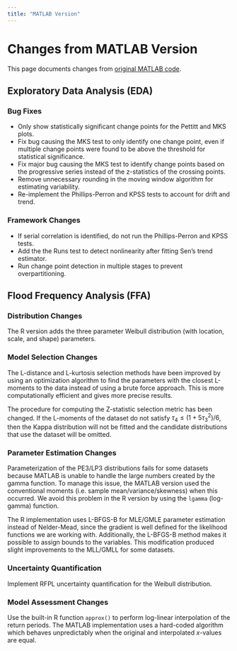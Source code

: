 ```yaml
---
title: "MATLAB Version"
---
```


# Changes from MATLAB Version

This page documents changes from [original MATLAB code](https://zenodo.org/records/8012096).

## Exploratory Data Analysis (EDA)

### Bug Fixes

- Only show statistically significant change points for the Pettitt and MKS plots.
- Fix bug causing the MKS test to only identify one change point, even if multiple change points were found to be above the threshold for statistical significance.
- Fix major bug causing the MKS test to identify change points based on the progressive series instead of the z-statistics of the crossing points.
- Remove unnecessary rounding in the moving window algorithm for estimating variability.
- Re-implement the Phillips-Perron and KPSS tests to account for drift and trend.

### Framework Changes

- If serial correlation is identified, do not run the Phillips-Perron and KPSS tests.
- Add the the Runs test to detect nonlinearity after fitting Sen's trend estimator.
- Run change point detection in multiple stages to prevent overpartitioning.

## Flood Frequency Analysis (FFA)

### Distribution Changes

The R version adds the three parameter Weibull distribution (with location, scale, and shape) parameters.

### Model Selection Changes

The L-distance and L-kurtosis selection methods have been improved by using an optimization algorithm to find the parameters with the closest L-moments to the data instead of using a brute force approach. This is more computationally efficient and gives more precise results.

The procedure for computing the Z-statistic selection metric has been changed.
If the L-moments of the dataset do not satisfy $\tau_{4} \leq (1 + 5\tau _{3}^2)/6$, then the Kappa distribution will not be fitted and the candidate distributions that use the dataset will be omitted.

### Parameter Estimation Changes

Parameterization of the PE3/LP3 distributions fails for some datasets because MATLAB is unable to handle the large numbers created by the gamma function.
To manage this issue, the MATLAB version used the conventional moments (i.e. sample mean/variance/skewness) when this occurred.
We avoid this problem in the R version by using the `lgamma` (log-gamma) function.

The R implementation uses L-BFGS-B for MLE/GMLE parameter estimation instead of Nelder-Mead, since the gradient is well defined for the likelihood functions we are working with.
Additionally, the L-BFGS-B method makes it possible to assign bounds to the variables.
This modification produced slight improvements to the MLL/GMLL for some datasets.

### Uncertainty Quantification

Implement RFPL uncertainty quantification for the Weibull distribution.

### Model Assessment Changes

Use the built-in R function `approx()` to perform log-linear interpolation of the return periods.
The MATLAB implementation uses a hard-coded algorithm which behaves unpredictably when the original and interpolated $x$-values are equal.
